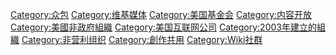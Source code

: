{{Commons category|Wikimedia Foundation}}
{{Catmore}}

[[Category:众包|Category:众包]]
[[Category:维基媒体|Category:维基媒体]]
[[Category:美国基金会|Category:美国基金会]]
[[Category:内容开放|Category:内容开放]]
[[Category:美國非政府組織|Category:美國非政府組織]]
[[Category:美国互联网公司|Category:美国互联网公司]]
[[Category:2003年建立的組織|Category:2003年建立的組織]]
[[Category:非营利组织|Category:非营利组织]]
[[Category:創作共用|Category:創作共用]]
[[Category:Wiki社群|Category:Wiki社群]]